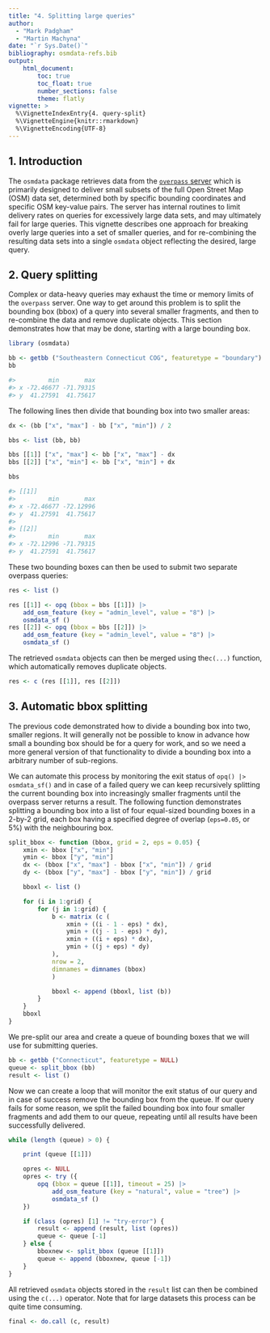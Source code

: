 ```yaml
---
title: "4. Splitting large queries"
author: 
  - "Mark Padgham"
  - "Martin Machyna"
date: "`r Sys.Date()`"
bibliography: osmdata-refs.bib
output: 
    html_document:
        toc: true
        toc_float: true
        number_sections: false
        theme: flatly
vignette: >
  %\VignetteIndexEntry{4. query-split}
  %\VignetteEngine{knitr::rmarkdown}
  %\VignetteEncoding{UTF-8}
---
```


## 1. Introduction

The `osmdata` package retrieves data from the [`overpass`
server](https://overpass-api.de) which is primarily designed to deliver small
subsets of the full Open Street Map (OSM) data set, determined both by specific
bounding coordinates and specific OSM key-value pairs. The server has internal
routines to limit delivery rates on queries for excessively large data sets,
and may ultimately fail for large queries. This vignette describes one approach
for breaking overly large queries into a set of smaller queries, and for
re-combining the resulting data sets into a single `osmdata` object reflecting
the desired, large query.


## 2. Query splitting

Complex or data-heavy queries may exhaust the time or memory limits of the
`overpass` server. One way to get around this problem is to split the bounding
box (bbox) of a query into several smaller fragments, and then to re-combine
the data and remove duplicate objects. This section demonstrates how that may
be done, starting with a large bounding box.

```r
library (osmdata)

bb <- getbb ("Southeastern Connecticut COG", featuretype = "boundary")
bb
```
```r
#>         min       max
#> x -72.46677 -71.79315
#> y  41.27591  41.75617
```

The following lines then divide that bounding box into two smaller areas:

```r
dx <- (bb ["x", "max"] - bb ["x", "min"]) / 2

bbs <- list (bb, bb)

bbs [[1]] ["x", "max"] <- bb ["x", "max"] - dx
bbs [[2]] ["x", "min"] <- bb ["x", "min"] + dx

bbs
```
```r
#> [[1]]
#>         min       max
#> x -72.46677 -72.12996
#> y  41.27591  41.75617
#>
#> [[2]]
#>         min       max
#> x -72.12996 -71.79315
#> y  41.27591  41.75617
```

These two bounding boxes can then be used to submit two separate overpass
queries:

```r
res <- list ()

res [[1]] <- opq (bbox = bbs [[1]]) |>
    add_osm_feature (key = "admin_level", value = "8") |>
    osmdata_sf ()
res [[2]] <- opq (bbox = bbs [[2]]) |>
    add_osm_feature (key = "admin_level", value = "8") |>
    osmdata_sf ()
```

The retrieved `osmdata` objects can then be merged using the`c(...)` function,
which automatically removes duplicate objects.

```r
res <- c (res [[1]], res [[2]])
```


## 3. Automatic bbox splitting

The previous code demonstrated how to divide a bounding box into two, smaller
regions. It will generally not be possible to know in advance how small a
bounding box should be for a query for work, and so we need a more general
version of that functionality to divide a bounding box into a arbitrary number
of sub-regions.

We can automate this process by monitoring the exit status of `opq() |>
osmdata_sf()` and in case of a failed query we can keep recursively splitting
the current bounding box into increasingly smaller fragments until the overpass
server returns a result. The following function demonstrates splitting a
bounding box into a list of four equal-sized bounding boxes in a 2-by-2 grid,
each box having a specified degree of overlap (`eps=0.05`, or 5%) with the
neighbouring box.

```r
split_bbox <- function (bbox, grid = 2, eps = 0.05) {
    xmin <- bbox ["x", "min"]
    ymin <- bbox ["y", "min"]
    dx <- (bbox ["x", "max"] - bbox ["x", "min"]) / grid
    dy <- (bbox ["y", "max"] - bbox ["y", "min"]) / grid

    bboxl <- list ()

    for (i in 1:grid) {
        for (j in 1:grid) {
            b <- matrix (c (
                xmin + ((i - 1 - eps) * dx),
                ymin + ((j - 1 - eps) * dy),
                xmin + ((i + eps) * dx),
                ymin + ((j + eps) * dy)
            ),
            nrow = 2,
            dimnames = dimnames (bbox)
            )

            bboxl <- append (bboxl, list (b))
        }
    }
    bboxl
}
```

We pre-split our area and create a queue of bounding boxes that we will use for 
submitting queries.

```r
bb <- getbb ("Connecticut", featuretype = NULL)
queue <- split_bbox (bb)
result <- list ()
```

Now we can create a loop that will monitor the exit status of our query and in 
case of success remove the bounding box from the queue. If our query fails for 
some reason, we split the failed bounding box into four smaller fragments and
add them to our queue, repeating until all results have been successfully
delivered.

```r
while (length (queue) > 0) {

    print (queue [[1]])

    opres <- NULL
    opres <- try ({
        opq (bbox = queue [[1]], timeout = 25) |>
            add_osm_feature (key = "natural", value = "tree") |>
            osmdata_sf ()
    })

    if (class (opres) [1] != "try-error") {
        result <- append (result, list (opres))
        queue <- queue [-1]
    } else {
        bboxnew <- split_bbox (queue [[1]])
        queue <- append (bboxnew, queue [-1])
    }
}
```

All retrieved `osmdata` objects stored in the `result` list can then be
combined using the `c(...)` operator. Note that for large datasets this process
can be quite time consuming.

```r
final <- do.call (c, result)
```
